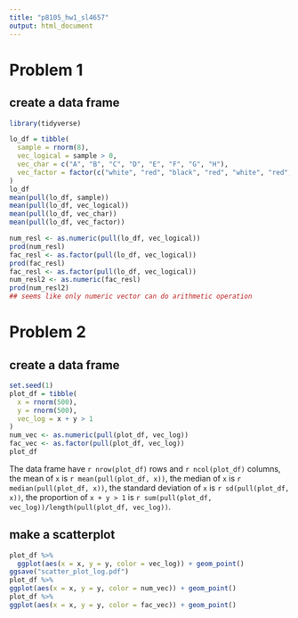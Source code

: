 ```yaml
---
title: "p8105_hw1_sl4657"
output: html_document
---
```


# Problem 1
## create a data frame
```r
library(tidyverse)

lo_df = tibble(
  sample = rnorm(8),
  vec_logical = sample > 0,
  vec_char = c("A", "B", "C", "D", "E", "F", "G", "H"),
  vec_factor = factor(c("white", "red", "black", "red", "white", "red", "black", "white"))
)
lo_df
mean(pull(lo_df, sample))
mean(pull(lo_df, vec_logical))
mean(pull(lo_df, vec_char))
mean(pull(lo_df, vec_factor))
```

```r
num_resl <- as.numeric(pull(lo_df, vec_logical))
prod(num_resl)
fac_resl <- as.factor(pull(lo_df, vec_logical))
prod(fac_resl)
fac_resl <- as.factor(pull(lo_df, vec_logical))
num_resl2 <- as.numeric(fac_resl)
prod(num_resl2)
## seems like only numeric vector can do arithmetic operation
```

# Problem 2
## create a data frame
```r

set.seed(1)
plot_df = tibble(
  x = rnorm(500),
  y = rnorm(500),
  vec_log = x + y > 1
)
num_vec <- as.numeric(pull(plot_df, vec_log))
fac_vec <- as.factor(pull(plot_df, vec_log))
plot_df
```
The data frame have `r nrow(plot_df)` rows and `r ncol(plot_df)` columns, the mean of `x` is `r mean(pull(plot_df, x))`, the median of `x` is `r median(pull(plot_df, x))`, the standard deviation of `x` is `r sd(pull(plot_df, x))`, the proportion of `x + y > 1` is `r sum(pull(plot_df, vec_log))/length(pull(plot_df, vec_log))`.

## make a scatterplot
```r

plot_df %>% 
  ggplot(aes(x = x, y = y, color = vec_log)) + geom_point()
ggsave("scatter_plot_log.pdf")
plot_df %>% 
ggplot(aes(x = x, y = y, color = num_vec)) + geom_point()
plot_df %>% 
ggplot(aes(x = x, y = y, color = fac_vec)) + geom_point()

```

